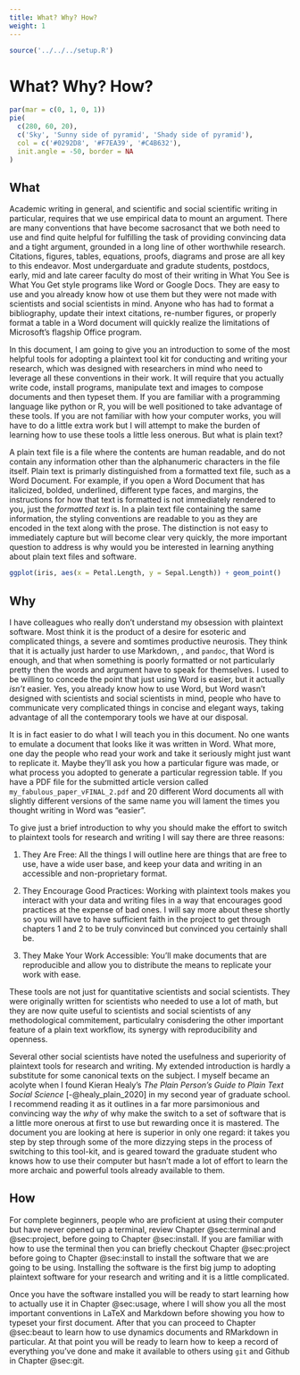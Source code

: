 ```yaml
---
title: What? Why? How?
weight: 1
---
```


```r
source('../../../setup.R')
```

# What? Why? How?

```r
par(mar = c(0, 1, 0, 1))
pie(
  c(280, 60, 20),
  c('Sky', 'Sunny side of pyramid', 'Shady side of pyramid'),
  col = c('#0292D8', '#F7EA39', '#C4B632'),
  init.angle = -50, border = NA
)
```

## What

Academic writing in general, and scientific and social scientific writing in particular, requires that we use empirical data to mount an argument. There are many conventions that have become sacrosanct that we both need to use and find quite helpful for fulfilling the task of providing convincing data and a tight argument, grounded in a long line of other worthwhile research. Citations, figures, tables, equations, proofs, diagrams and prose are all key to this endeavor. Most undergarduate and gradute students, postdocs, early, mid and late career faculty do most of their writing in What You See is What You Get style programs like Word or Google Docs. They are easy to use and you already know how ot use them but they were not made with scientists and social scientists in mind. Anyone who has had to format a bibliography, update their intext citations, re-number figures, or properly format a table in a Word document will quickly realize the limitations of Microsoft's flagship Office program.

In this document, I am going to give you an introduction to some of the most helpful tools for adopting a plaintext tool kit for conducting and writing your research, which was designed with researchers in mind who need to leverage all these conventions in their work. It will require that you actually write code, install programs, manipulate text and images to compose documents and then typeset them. If you are familiar with a programming language like python or R, you will be well positioned to take advantage of these tools. If you are not familiar with how your computer works, you will have to do a little extra work but I will attempt to make the burden of learning how to use these tools a little less onerous. But what is plain text?

A plain text file is a file where the contents are human readable, and do not contain any information other than the alphanumeric characters in the file itself. Plain text is primarly distinguished from a formatted text file, such as a Word Document. For example, if you open a Word Document that has italicized, bolded, underlined, different type faces, and margins, the instructions for how that text is formatted is not immediately rendered to you, just the *formatted text* is. In a plain text file containing the same information, the styling conventions are readable to you as they are encoded in the text along with the prose. The distinction is not easy to immediately capture but will become clear very quickly, the more important question to address is why would you be interested in learning anything about plain text files and software.

```r

ggplot(iris, aes(x = Petal.Length, y = Sepal.Length)) + geom_point()
```

## Why

I have colleagues who really don't understand my obsession with plaintext software. Most think it is the product of a desire for esoteric and complicated things, a severe and somtimes productive neurosis. They think that it is actually just harder to use Markdown, \LaTeX, and `pandoc`, that Word is enough, and that when something is poorly formatted or not particularly pretty then the words and argument have to speak for themselves. I used to be willing to concede the point that just using Word is easier, but it actually *isn't* easier. Yes, you already know how to use Word, but Word wasn't designed with scientists and social scientists in mind, people who have to communicate very complicated things in concise and elegant ways, taking advantage of all the contemporary tools we have at our disposal.

It is in fact easier to do what I will teach you in this document. No one wants to emulate a document that looks like it was written in Word. What more, one day the people who read your work and take it seriously might just want to replicate it. Maybe they'll ask you how a particular figure was made, or what process you adopted to generate a particular regression table. If you have a PDF file for the submitted article version called `my_fabulous_paper_vFINAL_2.pdf` and 20 different Word documents all with slightly different versions of the same name you will lament the times you thought writing in Word was "easier".

To give just a brief introduction to why you should make the effort to switch to plaintext tools for research and writing I will say there are three reasons:

1. They Are Free: All the things I will outline here are things that are free to use, have a wide user base, and keep your data and writing in an accessible and non-proprietary format.

2. They Encourage Good Practices: Working with plaintext tools makes you interact with your data and writing files in a way that encourages good practices at the expense of bad ones. I will say more about these shortly so you will have to have sufficient faith in the project to get through chapters 1 and 2 to be truly convinced but convinced you certainly shall be.

3. They Make Your Work Accessible: You'll make documents that are reproducible and allow you to distribute the means to replicate your work with ease.

These tools are not just for quantitative scientists and social scientists.\marginnote{You might be surprised to learn that I am actually a qualitative sociologist who specializes in interviews and ethnographic data collection.} They were originally written for scientists who needed to use a lot of math, but they are now quite useful to scientists and social scientists of any methodological commitement, particulalry conisdering the other important feature of a plain text workflow, its synergy with reproducibility and openness.

Several other social scientists have noted the usefulness and superiority of plaintext tools for research and writing. My extended introduction is hardly a substitute for some canonical texts on the subject. I myself became an acolyte when I found Kieran Healy's *The Plain Person's Guide to Plain Text Social Science* [-@healy_plain_2020] in my second year of graduate school. I recommend reading it as it outlines in a far more parsimonious and convincing way the *why* of why make the switch to a set of software that is a little more onerous at first to use but rewarding once it is mastered. The document you are looking at here is superior in only one regard: it takes you step by step through some of the more dizzying steps in the process of switching to this tool-kit, and is geared toward the graduate student who knows how to use their computer but hasn't made a lot of effort to learn the more archaic and powerful tools already available to them.

## How

For complete beginners, people who are proficient at using their computer but have never opened up a terminal, review Chapter @sec:terminal and @sec:project, before going to Chapter @sec:install. If you are familiar with how to use the terminal then you can briefly checkout Chapter @sec:project before going to Chapter @sec:install to install the software that we are going to be using. Installing the software is the first big jump to adopting plaintext software for your research and writing and it is a little complicated.

Once you have the software installed you will be ready to start learning how to actually use it in Chapter @sec:usage, where I will show you all the most important conventions in LaTeX and Markdown before showing you how to typeset your first document. After that you can proceed to Chapter @sec:beaut to learn how to use dynamics documents and RMarkdown in particular. At that point you will be ready to learn how to keep a record of everything you've done and make it available to others using `git` and Github in Chapter @sec:git.